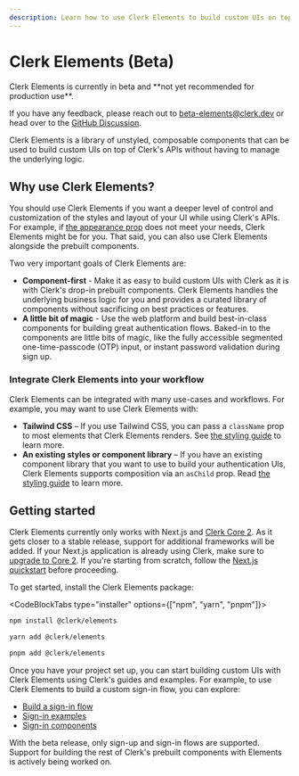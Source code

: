```yaml
---
description: Learn how to use Clerk Elements to build custom UIs on top of Clerk's APIs without having to manage the underlying logic.
---
```


# Clerk Elements (Beta)

<Callout type="warning">
Clerk Elements is currently in beta and **not yet recommended for production use**.

If you have any feedback, please reach out to [beta-elements@clerk.dev](mailto:beta-elements@clerk.dev) or head over to the [GitHub Discussion](#TODO).
</Callout>

Clerk Elements is a library of unstyled, composable components that can be used to build custom UIs on top of Clerk's APIs without having to manage the underlying logic.

## Why use Clerk Elements?

You should use Clerk Elements if you want a deeper level of control and customization of the styles and layout of your UI while using Clerk's APIs. For example, if [the appearance prop](/docs/components/customization/overview) does not meet your needs, Clerk Elements might be for you. That said, you can also use Clerk Elements alongside the prebuilt components.

Two very important goals of Clerk Elements are:

- **Component-first** - Make it as easy to build custom UIs with Clerk as it is with Clerk's drop-in prebuilt components. Clerk Elements handles the underlying business logic for you and provides a curated library of components without sacrificing on best practices or features.
- **A little bit of magic** - Use the web platform and build best-in-class components for building great authentication flows. Baked-in to the components are little bits of magic, like the fully accessible segmented one-time-passcode (OTP) input, or instant password validation during sign up.

### Integrate Clerk Elements into your workflow

Clerk Elements can be integrated with many use-cases and workflows. For example, you may want to use Clerk Elements with:

- **Tailwind CSS** – If you use Tailwind CSS, you can pass a `className` prop to most elements that Clerk Elements renders. See [the styling guide](/docs/elements/guides/styling#tailwind-css) to learn more.
- **An existing styles or component library** – If you have an existing component library that you want to use to build your authentication UIs, Clerk Elements supports composition via an `asChild` prop. Read [the styling guide](/docs/elements/guides/styling#with-existing-components-via-as-child) to learn more.

## Getting started

Clerk Elements currently only works with Next.js and [Clerk Core 2](https://clerk.com/changelog/2024-04-19). As it gets closer to a stable release, support for additional frameworks will be added. If your Next.js application is already using Clerk, make sure to [upgrade to Core 2](/docs/upgrade-guides/core-2/nextjs). If you're starting from scratch, follow the [Next.js quickstart](/docs/quickstarts/nextjs) before proceeding.

To get started, install the Clerk Elements package:

<CodeBlockTabs type="installer" options={["npm", "yarn", "pnpm"]}>
  ```sh filename="terminal"
  npm install @clerk/elements
  ```

  ```sh filename="terminal"
  yarn add @clerk/elements
  ```

  ```sh filename="terminal"
  pnpm add @clerk/elements
  ```
</CodeBlockTabs>

Once you have your project set up, you can start building custom UIs with Clerk Elements using Clerk's guides and examples. For example, to use Clerk Elements to build a custom sign-in flow, you can explore:

- [Build a sign-in flow](/docs/elements/guides/sign-in)
- [Sign-in examples](/docs/elements/examples/sign-in)
- [Sign-in components](/docs/elements/reference/sign-in)

<Callout type="info">
With the beta release, only sign-up and sign-in flows are supported. Support for building the rest of Clerk's prebuilt components with Elements is actively being worked on.
</Callout>
